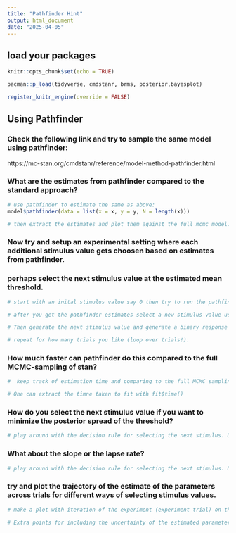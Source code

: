 ```yaml
---
title: "Pathfinder Hint"
output: html_document
date: "2025-04-05"
---
```


## load your packages

```r
knitr::opts_chunk$set(echo = TRUE)

pacman::p_load(tidyverse, cmdstanr, brms, posterior,bayesplot)

register_knitr_engine(override = FALSE)
```



## Using Pathfinder

### Check the following link and try to sample the same model using pathfinder:
https://mc-stan.org/cmdstanr/reference/model-method-pathfinder.html

### What are the estimates from pathfinder compared to the standard approach?

```r
# use pathfinder to estimate the same as above:
model$pathfinder(data = list(x = x, y = y, N = length(x)))

# then extract the estimates and plot them against the full mcmc model.

```


### Now try and setup an experimental setting where each additional stimulus value gets choosen based on estimates from pathfinder.

### perhaps select the next stimulus value at the estimated mean threshold.

```r
# start with an inital stimulus value say 0 then try to run the pathfinder model using this.

# after you get the pathfinder estimates select a new stimulus value using those estimates (you decide where to place them!). 

# Then generate the next stimulus value and generate a binary response for that stimulus value and run the model again (now on 2 datapoints).

# repeat for how many trials you like (loop over trials!).

```

### How much faster can pathfinder do this compared to the full MCMC-sampling of stan?

```r

#  keep track of estimation time and comparing to the full MCMC sampling method. 

# One can extract the timne taken to fit with fit$time()

```


### How do you select the next stimulus value if you want to minimize the posterior spread of the threshold?

```r

# play around with the decision rule for selecting the next stimulus. Use the information from pathfinder to guide your decision

```


### What about the slope or the lapse rate?

```r

# play around with the decision rule for selecting the next stimulus. Use the information from pathfinder to guide your decision

```


### try and plot the trajectory of the estimate of the parameters across trials for different ways of selecting stimulus values.

```r

# make a plot with iteration of the experiment (experiment trial) on the x-axis and the estimated parameter (from pathfinder on the y-axis).

# Extra points for including the uncertainty of the estimated parameters.

```

